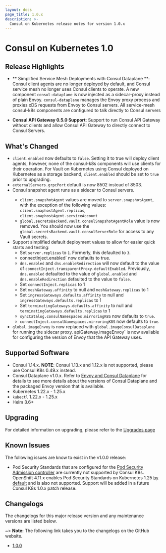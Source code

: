 ```yaml
---
layout: docs
page_title: 1.0.x
description: >-
  Consul on Kubernetes release notes for version 1.0.x
---
```


# Consul on Kubernetes 1.0

## Release Highlights

- ** Simplified Service Mesh Deployments with Consul Dataplane **: Consul client agents are no longer deployed by default, and Consul service mesh no longer uses Consul clients to operate. A new component `consul-dataplane` is now injected as a sidecar-proxy instead of plain Envoy. `consul-dataplane` manages the Envoy proxy process and proxies xDS requests from Envoy to Consul servers. All service-mesh consul-k8s components are configured to talk directly to Consul servers
  
- **Consul API Gateway 0.5.0 Support**: Support to run Consul API Gateway without clients and allow Consul API Gateway to directly connect to Consul Servers. 

## What's Changed

- `client.enabled` now defaults to `false`. Setting it to true will deploy client agents, however, none of the consul-k8s components will use clients for their operation. For Vault on Kubernetes using Consul deployed on Kubernetes as a storage backend, `client.enabled` should be set to `true` prior to upgrading.
- `externalServers.grpcPort` default is now 8502 instead of 8503.
- Consul snapshot agent runs as a sidecar to Consul servers. <EnterpriseAlert inline />
  - `client.snapshotAgent` values are moved to `server.snapshotAgent`, with the exception of the following values: `client.snaphostAgent.replicas`, `client.snaphostAgent.serviceAccount`
  - `global.secretsBackend.vault.consulSnapshotAgentRole` value is now removed. You should now use the `global.secretsBackend.vault.consulServerRole` for access to any Vault secrets. 
-  Support simplified default deployment values to allow for easier quick starts and testing:
    * Set `server.replicas` to `1`. Formerly, this defaulted to `3`. 
    * connectInject.enabled` now defaults to true. 
    * `dns.enabled` and `dns.enableRedirection` will now default to the value of `connectInject.transparentProxy.defaultEnabled`. Previously, `dns.enabled` defaulted to the value of `global.enabled` and `dns.enableRedirection` defaulted to the value to `false`. 
    * Set `connectInject.replicas` to 1 
    * Set `meshGateway.affinity` to null and `meshGateway.replicas` to 1
    * Set `ingressGateways.defaults.affinity` to null and `ingressGateways.defaults.replicas` to 1 
    * Set `terminatingGateways.defaults.affinity` to null and `terminatingGateways.defaults.replicas` to 1
    * `syncCatalog.consulNamespaces.mirroringK8S` now defaults to `true`. <EnterpriseAlert inline />
    * `connectInject.consulNamespaces.mirroringK8S` now defaults to `true`. <EnterpriseAlert inline />
- `global.imageEnvoy` is now replaced with `global.imageConsulDataplane` for running the sidecar proxy. apiGateway.imageEnvoy` is now available  for configuring the version of Envoy that the API Gateway uses. 
  
## Supported Software

- Consul 1.14.x. **NOTE**: Consul 1.13.x and 1.12.x is not supported, please use Consul K8s 0.49.x instead. 
- Consul Dataplane v1.0.x. Refer to [Envoy and Consul Dataplane](/docs/connect/proxies/envoy#envoy-and-consul-dataplane) for details to see more details about the versions of Consul Dataplane and the packaged Envoy version that is available. 
- Kubernetes 1.22.x - 1.25.x
- `kubectl` 1.22.x - 1.25.x 
- Helm 3.6+

## Upgrading

For detailed information on upgrading, please refer to the [Upgrades page](/docs/k8s/upgrade)

## Known Issues
The following issues are know to exist in the v1.0.0 release: 

- Pod Security Standards that are configured for the [Pod Security Admission controller](https://kubernetes.io/blog/2022/08/25/pod-security-admission-stable/) are currently not supported by Consul K8s. OpenShift 4.11.x enables Pod Security Standards on Kubernetes 1.25 [by default](https://connect.redhat.com/en/blog/important-openshift-changes-pod-security-standards) and is also not supported. Support will be added in a future Consul K8s 1.0.x patch release. 

## Changelogs

The changelogs for this major release version and any maintenance versions are listed below.

~> **Note:** The following link takes you to the changelogs on the GitHub website.

- [1.0.0](https://github.com/hashicorp/consul-k8s/releases/tag/v1.0.0)
